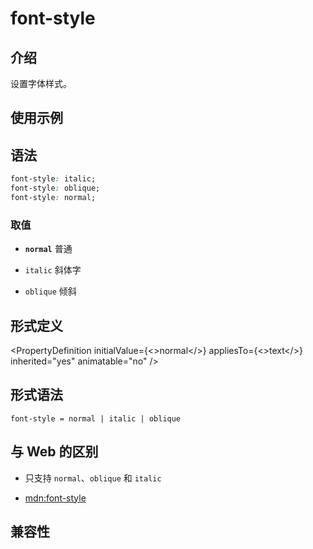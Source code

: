 # font-style

## 介绍

设置字体样式。

## 使用示例


<Go
  example="css-api"
  defaultFile="src/font-style/App.tsx"
  img="https://lf-lynx.tiktok-cdns.com/obj/lynx-artifacts-oss-sg/lynx-website/assets/doc/css/font-style.jpg"
  entry="src/font-style"
  defaultEntryFile="dist/font-style.lynx.bundle"
/>

## 语法

```css
font-style: italic;
font-style: oblique;
font-style: normal;
```

### 取值

- **`normal`**
  普通

- `italic`
  斜体字

- `oblique`
  倾斜

## 形式定义


<PropertyDefinition
  initialValue={<>normal</>}
  appliesTo={<>text</>}
  inherited="yes"
  animatable="no"
/>

## 形式语法

```
font-style = normal | italic | oblique
```

## 与 Web 的区别

- 只支持 `normal`、`oblique` 和 `italic`

- [mdn:font-style](https://developer.mozilla.org/en-US/docs/Web/CSS/font-style)

## 兼容性


<LegacyCompatTable metadata="css/properties/font-style" />
